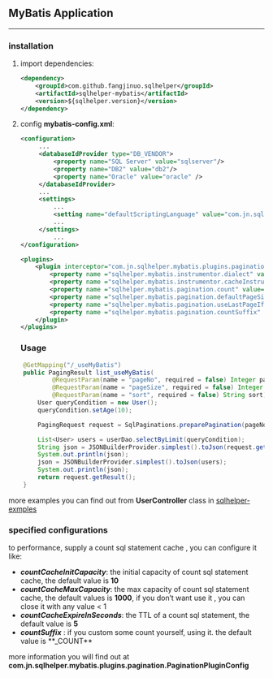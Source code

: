 ## MyBatis Application {#sqlhelper_mybatis}

---

### installation {#sqlhelper_mybatis_installation}

1. import dependencies:

   ```xml
   <dependency>
       <groupId>com.github.fangjinuo.sqlhelper</groupId>
       <artifactId>sqlhelper-mybatis</artifactId>
       <version>${sqlhelper.version}</version>
   </dependency>
   ```

2. config **mybatis-config.xml**:

   ```xml
   <configuration>
        ...
        <databaseIdProvider type="DB_VENDOR">
            <property name="SQL Server" value="sqlserver"/>
            <property name="DB2" value="db2"/>
            <property name="Oracle" value="oracle" />
        </databaseIdProvider>
        ...
        <settings>
            ...
            <setting name="defaultScriptingLanguage" value="com.jn.sqlhelper.mybatis.plugins.pagination.CustomScriptLanguageDriver" />
            ...
        </settings>
            ...
   </configuration>
       
   <plugins>
       <plugin interceptor="com.jn.sqlhelper.mybatis.plugins.pagination.MybatisPaginationPlugin">
           <property name ="sqlhelper.mybatis.instrumentor.dialect" value="mysql" />
           <property name ="sqlhelper.mybatis.instrumentor.cacheInstruemtedSql" value="true" />
           <property name ="sqlhelper.mybatis.pagination.count" value="true" />
           <property name ="sqlhelper.mybatis.pagination.defaultPageSize" value="defaultPageSize" />
           <property name ="sqlhelper.mybatis.pagination.useLastPageIfPageNoOut" value="useLastPageIfPageNoOut" />
           <property name ="sqlhelper.mybatis.pagination.countSuffix" value="_COUNT" />
       </plugin>
   </plugins>
   ```
### Usage {#pagination_mybatis_usage}

```java
    @GetMapping("/_useMyBatis")
    public PagingResult list_useMyBatis(
            @RequestParam(name = "pageNo", required = false) Integer pageNo,
            @RequestParam(name = "pageSize", required = false) Integer pageSize,
            @RequestParam(name = "sort", required = false) String sort) {
        User queryCondition = new User();
        queryCondition.setAge(10);

        PagingRequest request = SqlPaginations.preparePagination(pageNo == null ? 1 : pageNo, pageSize == null ? -1 : pageSize, sort);

        List<User> users = userDao.selectByLimit(queryCondition);
        String json = JSONBuilderProvider.simplest().toJson(request.getResult());
        System.out.println(json);
        json = JSONBuilderProvider.simplest().toJson(users);
        System.out.println(json);
        return request.getResult();
    }
```

more examples you can find out from **UserController** class in [sqlhelper-exmples](https://github.com/fangjinuo/sqlhelper/blob/master/sqlhelper-examples/src/main/java/com/jn/sqlhelper/examples/common/controller/UserController.java)


### specified configurations {#sqlhelper_mybatis_configuration}

to performance, supply a count sql statement cache , you can configure it like:

+ ***countCacheInitCapacity***: the initial capacity of  count sql statement cache, the default value is **10**
+ ***countCacheMaxCapacity***: the max capacity of  count sql statement cache, the default values is **1000**,  if you don't want use it , you can close it with any value < 1
+ ***countCacheExpireInSeconds***: the TTL of a count sql statement, the default value is **5**
+ ***countSuffix*** : if you custom some count yourself, using it.  the default value is **_COUNT**

more information you will find out at **com.jn.sqlhelper.mybatis.plugins.pagination.PaginationPluginConfig**


